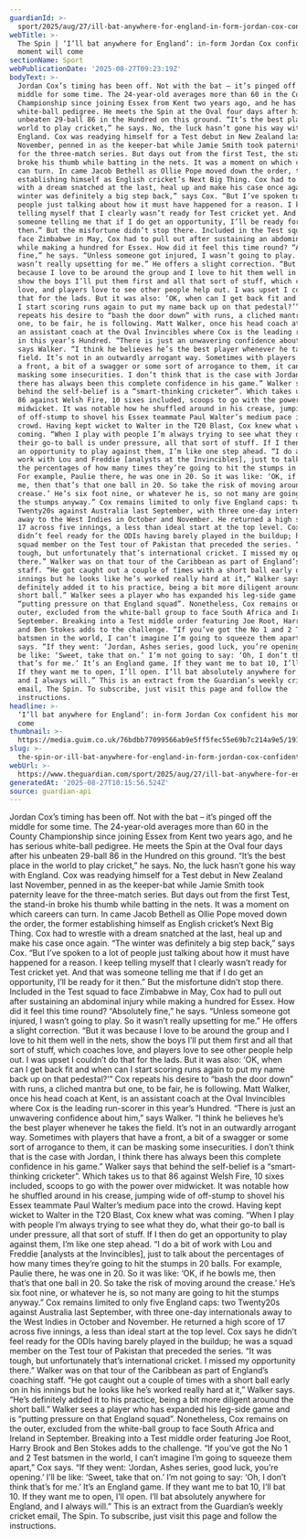 ```yaml
---
guardianId: >-
  sport/2025/aug/27/ill-bat-anywhere-for-england-in-form-jordan-cox-confident-his-moment-will-come-the-spin-cricket
webTitle: >-
  The Spin | ‘I’ll bat anywhere for England’: in-form Jordan Cox confident his
  moment will come
sectionName: Sport
webPublicationDate: '2025-08-27T09:23:19Z'
bodyText: >-
  Jordan Cox’s timing has been off. Not with the bat – it’s pinged off the
  middle for some time. The 24-year-old averages more than 60 in the County
  Championship since joining Essex from Kent two years ago, and he has serious
  white-ball pedigree. He meets the Spin at the Oval four days after his
  unbeaten 29-ball 86 in the Hundred on this ground. “It’s the best place in the
  world to play cricket,” he says. No, the luck hasn’t gone his way with
  England. Cox was readying himself for a Test debut in New Zealand last
  November, penned in as the keeper-bat while Jamie Smith took paternity leave
  for the three-match series. But days out from the first Test, the stand-in
  broke his thumb while batting in the nets. It was a moment on which careers
  can turn. In came Jacob Bethell as Ollie Pope moved down the order, the former
  establishing himself as English cricket’s Next Big Thing. Cox had to wrestle
  with a dream snatched at the last, heal up and make his case once again. “The
  winter was definitely a big step back,” says Cox. “But I’ve spoken to a lot of
  people just talking about how it must have happened for a reason. I keep
  telling myself that I clearly wasn’t ready for Test cricket yet. And that was
  someone telling me that if I do get an opportunity, I’ll be ready for it
  then.” But the misfortune didn’t stop there. Included in the Test squad to
  face Zimbabwe in May, Cox had to pull out after sustaining an abdominal injury
  while making a hundred for Essex. How did it feel this time round? “Absolutely
  fine,” he says. “Unless someone got injured, I wasn’t going to play. So it
  wasn’t really upsetting for me.” He offers a slight correction. “But it was
  because I love to be around the group and I love to hit them well in the nets,
  show the boys I’ll put them first and all that sort of stuff, which coaches
  love, and players love to see other people help out. I was upset I couldn’t do
  that for the lads. But it was also: ‘OK, when can I get back fit and when can
  I start scoring runs again to put my name back up on that pedestal?’” Cox
  repeats his desire to “bash the door down” with runs, a cliched mantra but
  one, to be fair, he is following. Matt Walker, once his head coach at Kent, is
  an assistant coach at the Oval Invincibles where Cox is the leading run-scorer
  in this year’s Hundred. “There is just an unwavering confidence about him,”
  says Walker. “I think he believes he’s the best player whenever he takes the
  field. It’s not in an outwardly arrogant way. Sometimes with players that have
  a front, a bit of a swagger or some sort of arrogance to them, it can be
  masking some insecurities. I don’t think that is the case with Jordan, I think
  there has always been this complete confidence in his game.” Walker says that
  behind the self-belief is a “smart-thinking cricketer”. Which takes us to that
  86 against Welsh Fire, 10 sixes included, scoops to go with the power over
  midwicket. It was notable how he shuffled around in his crease, jumping wide
  of off-stump to shovel his Essex teammate Paul Walter’s medium pace into the
  crowd. Having kept wicket to Walter in the T20 Blast, Cox knew what was
  coming. “When I play with people I’m always trying to see what they do, what
  their go-to ball is under pressure, all that sort of stuff. If I then do get
  an opportunity to play against them, I’m like one step ahead. “I do a bit of
  work with Lou and Freddie [analysts at the Invincibles], just to talk about
  the percentages of how many times they’re going to hit the stumps in 20 balls.
  For example, Paulie there, he was one in 20. So it was like: ‘OK, if he bowls
  me, then that’s that one ball in 20. So take the risk of moving around the
  crease.’ He’s six foot nine, or whatever he is, so not many are going to hit
  the stumps anyway.” Cox remains limited to only five England caps: two
  Twenty20s against Australia last September, with three one-day internationals
  away to the West Indies in October and November. He returned a high score of
  17 across five innings, a less than ideal start at the top level. Cox says he
  didn’t feel ready for the ODIs having barely played in the buildup; he was a
  squad member on the Test tour of Pakistan that preceded the series. “It was
  tough, but unfortunately that’s international cricket. I missed my opportunity
  there.” Walker was on that tour of the Caribbean as part of England’s coaching
  staff. “He got caught out a couple of times with a short ball early on in his
  innings but he looks like he’s worked really hard at it,” Walker says. “He’s
  definitely added it to his practice, being a bit more diligent around the
  short ball.” Walker sees a player who has expanded his leg-side game and is
  “putting pressure on that England squad”. Nonetheless, Cox remains on the
  outer, excluded from the white-ball group to face South Africa and Ireland in
  September. Breaking into a Test middle order featuring Joe Root, Harry Brook
  and Ben Stokes adds to the challenge. “If you’ve got the No 1 and 2 Test
  batsmen in the world, I can’t imagine I’m going to squeeze them apart,” Cox
  says. “If they went: ‘Jordan, Ashes series, good luck, you’re opening.’ I’ll
  be like: ‘Sweet, take that on.’ I’m not going to say: ‘Oh, I don’t think
  that’s for me.’ It’s an England game. If they want me to bat 10, I’ll bat 10.
  If they want me to open, I’ll open. I’ll bat absolutely anywhere for England,
  and I always will.” This is an extract from the Guardian’s weekly cricket
  email, The Spin. To subscribe, just visit this page and follow the
  instructions.
headline: >-
  ‘I’ll bat anywhere for England’: in-form Jordan Cox confident his moment will
  come
thumbnail: >-
  https://media.guim.co.uk/76bdbb77099566ab9e5ff5fec55e69b7c214a9e5/191_29_1842_1474/500.jpg
slug: >-
  the-spin-or-ill-bat-anywhere-for-england-in-form-jordan-cox-confident-his-moment-will-come
webUrl: >-
  https://www.theguardian.com/sport/2025/aug/27/ill-bat-anywhere-for-england-in-form-jordan-cox-confident-his-moment-will-come-the-spin-cricket
generatedAt: '2025-08-27T10:15:56.524Z'
source: guardian-api
---
```

Jordan Cox’s timing has been off. Not with the bat – it’s pinged off the middle for some time. The 24-year-old averages more than 60 in the County Championship since joining Essex from Kent two years ago, and he has serious white-ball pedigree. He meets the Spin at the Oval four days after his unbeaten 29-ball 86 in the Hundred on this ground. “It’s the best place in the world to play cricket,” he says. No, the luck hasn’t gone his way with England. Cox was readying himself for a Test debut in New Zealand last November, penned in as the keeper-bat while Jamie Smith took paternity leave for the three-match series. But days out from the first Test, the stand-in broke his thumb while batting in the nets. It was a moment on which careers can turn. In came Jacob Bethell as Ollie Pope moved down the order, the former establishing himself as English cricket’s Next Big Thing. Cox had to wrestle with a dream snatched at the last, heal up and make his case once again. “The winter was definitely a big step back,” says Cox. “But I’ve spoken to a lot of people just talking about how it must have happened for a reason. I keep telling myself that I clearly wasn’t ready for Test cricket yet. And that was someone telling me that if I do get an opportunity, I’ll be ready for it then.” But the misfortune didn’t stop there. Included in the Test squad to face Zimbabwe in May, Cox had to pull out after sustaining an abdominal injury while making a hundred for Essex. How did it feel this time round? “Absolutely fine,” he says. “Unless someone got injured, I wasn’t going to play. So it wasn’t really upsetting for me.” He offers a slight correction. “But it was because I love to be around the group and I love to hit them well in the nets, show the boys I’ll put them first and all that sort of stuff, which coaches love, and players love to see other people help out. I was upset I couldn’t do that for the lads. But it was also: ‘OK, when can I get back fit and when can I start scoring runs again to put my name back up on that pedestal?’” Cox repeats his desire to “bash the door down” with runs, a cliched mantra but one, to be fair, he is following. Matt Walker, once his head coach at Kent, is an assistant coach at the Oval Invincibles where Cox is the leading run-scorer in this year’s Hundred. “There is just an unwavering confidence about him,” says Walker. “I think he believes he’s the best player whenever he takes the field. It’s not in an outwardly arrogant way. Sometimes with players that have a front, a bit of a swagger or some sort of arrogance to them, it can be masking some insecurities. I don’t think that is the case with Jordan, I think there has always been this complete confidence in his game.” Walker says that behind the self-belief is a “smart-thinking cricketer”. Which takes us to that 86 against Welsh Fire, 10 sixes included, scoops to go with the power over midwicket. It was notable how he shuffled around in his crease, jumping wide of off-stump to shovel his Essex teammate Paul Walter’s medium pace into the crowd. Having kept wicket to Walter in the T20 Blast, Cox knew what was coming. “When I play with people I’m always trying to see what they do, what their go-to ball is under pressure, all that sort of stuff. If I then do get an opportunity to play against them, I’m like one step ahead. “I do a bit of work with Lou and Freddie [analysts at the Invincibles], just to talk about the percentages of how many times they’re going to hit the stumps in 20 balls. For example, Paulie there, he was one in 20. So it was like: ‘OK, if he bowls me, then that’s that one ball in 20. So take the risk of moving around the crease.’ He’s six foot nine, or whatever he is, so not many are going to hit the stumps anyway.” Cox remains limited to only five England caps: two Twenty20s against Australia last September, with three one-day internationals away to the West Indies in October and November. He returned a high score of 17 across five innings, a less than ideal start at the top level. Cox says he didn’t feel ready for the ODIs having barely played in the buildup; he was a squad member on the Test tour of Pakistan that preceded the series. “It was tough, but unfortunately that’s international cricket. I missed my opportunity there.” Walker was on that tour of the Caribbean as part of England’s coaching staff. “He got caught out a couple of times with a short ball early on in his innings but he looks like he’s worked really hard at it,” Walker says. “He’s definitely added it to his practice, being a bit more diligent around the short ball.” Walker sees a player who has expanded his leg-side game and is “putting pressure on that England squad”. Nonetheless, Cox remains on the outer, excluded from the white-ball group to face South Africa and Ireland in September. Breaking into a Test middle order featuring Joe Root, Harry Brook and Ben Stokes adds to the challenge. “If you’ve got the No 1 and 2 Test batsmen in the world, I can’t imagine I’m going to squeeze them apart,” Cox says. “If they went: ‘Jordan, Ashes series, good luck, you’re opening.’ I’ll be like: ‘Sweet, take that on.’ I’m not going to say: ‘Oh, I don’t think that’s for me.’ It’s an England game. If they want me to bat 10, I’ll bat 10. If they want me to open, I’ll open. I’ll bat absolutely anywhere for England, and I always will.” This is an extract from the Guardian’s weekly cricket email, The Spin. To subscribe, just visit this page and follow the instructions.
